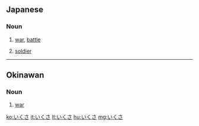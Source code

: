 ==Japanese==

===Noun===
{{ja-noun|h|rom=ikusa}}
# {{ja-def|戦}} [[war]], [[battle]]
# {{ja-def|兵}} [[soldier]]

----

==Okinawan==

===Noun===
{{head|ryu|noun|tr='ikusa}}

# [[war]]

[[ko:いくさ]]
[[it:いくさ]]
[[lt:いくさ]]
[[hu:いくさ]]
[[mg:いくさ]]